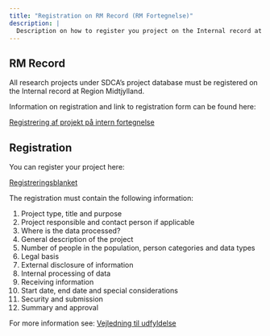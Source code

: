 ```yaml
---
title: "Registration on RM Record (RM Fortegnelse)"
description: |
  Description on how to register you project on the Internal record at Region Midtjylland
---
```


## RM Record

All research projects under SDCA's project database must be registered
on the Internal record at Region Midtjylland.

Information on registration and link to registration form can be found
here:

[Registrering af projekt på intern
fortegnelse](https://www.fagperson.sundhed.rm.dk/forskning-og-innovation/lovkrav-til-forskning-og-innovation/registrering-af-projekt-pa-intern-fortegnelse/)

## Registration

You can register your project here:

[Registreringsblanket](https://selvbetjening.rm.dk/rm/Login/LoginFederated?returnUrl=/rm/Opret/5b3a680550190)

The registration must contain the following information:

1.  Project type, title and purpose
2.  Project responsible and contact person if applicable
3.  Where is the data processed?
4.  General description of the project
5.  Number of people in the population, person categories and data types
6.  Legal basis
7.  External disclosure of information
8.  Internal processing of data
9.  Receiving information
10. Start date, end date and special considerations
11. Security and submission
12. Summary and approval

For more information see: [Vejledning til
udfyldelse](https://www.fagperson.sundhed.rm.dk/siteassets/forskning/regler/anmeldelse-til-vek/anmeldelse-af-nyt-projekt/vejledning-til-udfyldelse-af-anmeldelse-af-offentligt-videnskabeligt-forskningsprojekt.pdf)
